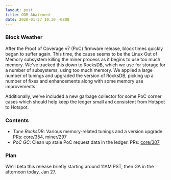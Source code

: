 ```yaml
---
layout: post
title: OOM Abatement
date: 2020-01-27 10:30 -0800
---
```


### Block Weather

After the Proof of Coverage v7 (PoC) firmware release, block times quickly began to suffer again.
This time, the cause seems to be the Linux Out of Memory subsystem killing the miner process as it
begins to use too much memory. We've tracked this down to RocksDB, which we use for storage for a
number of subsystems, using too much memory. We applied a large number of tunings and upgraded the
version of RocksDB, picking up a number of fixes and enhancements along with some memory use
improvements.

<!--truncate-->

Additionally, we've included a new garbage collector for some PoC corner cases which should help
keep the ledger small and consistent from Hotspot to Hotspot.

### Contents

- _Tune RocksDB_: Various memory-related tunings and a version upgrade. PRs:
  [core/354](https://github.com/helium/blockchain-core/pull/354),
  [miner/297](https://github.com/helium/miner/pull/297)
- _PoC GC_: Clean up stale PoC request data in the ledger. PRs:
  [core/307](https://github.com/helium/blockchain-core/pull/307)

### Plan

We'll beta this release briefly starting around 11AM PST, then GA in the afternoon today, Jan 27.
